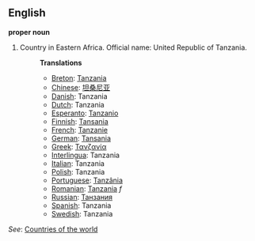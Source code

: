 ==English==

'''proper noun'''

# Country in Eastern Africa. Official name: United Republic of Tanzania.
#:'''Translations'''
#:*[[Breton]]: [[Tanzania]]
#:*[[Chinese]]: [[坦桑尼亚]]
#:*[[Danish]]: Tanzania
#:*[[Dutch]]: Tanzania
#:*[[Esperanto]]: [[Tanzanio]]
#:*[[Finnish]]: [[Tansania]]
#:*[[French]]: [[Tanzanie]]
#:*[[German]]: [[Tansania]]
#:*[[Greek]]: [[Τανζανία]]
#:*[[Interlingua]]: Tanzania
#:*[[Italian]]: Tanzania
#:*[[Polish]]: Tanzania
#:*[[Portuguese]]: [[Tanzânia]]
#:*[[Romanian]]: [[Tanzania]] ''f''
#:*[[Russian]]: [[Танзания]]
#:*[[Spanish]]: Tanzania
#:*[[Swedish]]: Tanzania

''See'': [[Countries of the world]]